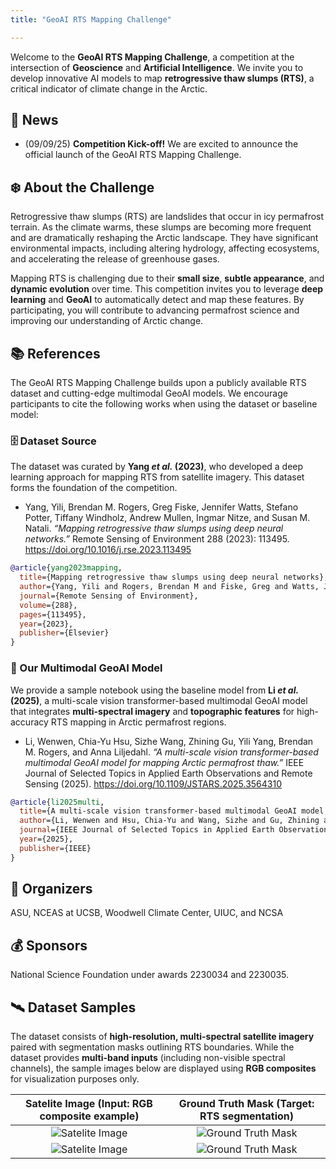 ```yaml
---
title: "GeoAI RTS Mapping Challenge"

---
```


Welcome to the **GeoAI RTS Mapping Challenge**, a competition at the intersection of **Geoscience** and **Artificial Intelligence**. We invite you to develop innovative AI models to map **retrogressive thaw slumps (RTS)**, a critical indicator of climate change in the Arctic.


## 📰 News

- (09/09/25) **Competition Kick-off!** We are excited to announce the official launch of the GeoAI RTS Mapping Challenge. 

## ❄️ About the Challenge

Retrogressive thaw slumps (RTS) are landslides that occur in icy permafrost terrain. As the climate warms, these slumps are becoming more frequent and are dramatically reshaping the Arctic landscape. They have significant environmental impacts, including altering hydrology, affecting ecosystems, and accelerating the release of greenhouse gases.

Mapping RTS is challenging due to their **small size**, **subtle appearance**, and **dynamic evolution** over time. This competition invites you to leverage **deep learning** and **GeoAI** to automatically detect and map these features. By participating, you will contribute to advancing permafrost science and improving our understanding of Arctic change.

## 📚 References

The GeoAI RTS Mapping Challenge builds upon a publicly available RTS dataset and cutting-edge multimodal GeoAI models. We encourage participants to cite the following works when using the dataset or baseline model:

### 🗄️ Dataset Source

The dataset was curated by **Yang *et al.* (2023)**, who developed a deep learning approach for mapping RTS from satellite imagery. This dataset forms the foundation of the competition.

* Yang, Yili, Brendan M. Rogers, Greg Fiske, Jennifer Watts, Stefano Potter, Tiffany Windholz, Andrew Mullen, Ingmar Nitze, and Susan M. Natali. *"Mapping retrogressive thaw slumps using deep neural networks."* Remote Sensing of Environment 288 (2023): 113495. [https://doi.org/10.1016/j.rse.2023.113495](https://doi.org/10.1016/j.rse.2023.113495)

```bibtex
@article{yang2023mapping,
  title={Mapping retrogressive thaw slumps using deep neural networks},
  author={Yang, Yili and Rogers, Brendan M and Fiske, Greg and Watts, Jennifer and Potter, Stefano and Windholz, Tiffany and Mullen, Andrew and Nitze, Ingmar and Natali, Susan M},
  journal={Remote Sensing of Environment},
  volume={288},
  pages={113495},
  year={2023},
  publisher={Elsevier}
}
```

### 🤖 Our Multimodal GeoAI Model

We provide a sample notebook using the baseline model from **Li *et al.* (2025)**, a multi-scale vision transformer-based multimodal GeoAI model that integrates **multi-spectral imagery** and **topographic features** for high-accuracy RTS mapping in Arctic permafrost regions.

* Li, Wenwen, Chia-Yu Hsu, Sizhe Wang, Zhining Gu, Yili Yang, Brendan M. Rogers, and Anna Liljedahl. *"A multi-scale vision transformer-based multimodal GeoAI model for mapping Arctic permafrost thaw."* IEEE Journal of Selected Topics in Applied Earth Observations and Remote Sensing (2025). [https://doi.org/10.1109/JSTARS.2025.3564310](https://doi.org/10.1109/JSTARS.2025.3564310)

```bibtex
@article{li2025multi,
  title={A multi-scale vision transformer-based multimodal GeoAI model for mapping Arctic permafrost thaw},
  author={Li, Wenwen and Hsu, Chia-Yu and Wang, Sizhe and Gu, Zhining and Yang, Yili and Rogers, Brendan M and Liljedahl, Anna},
  journal={IEEE Journal of Selected Topics in Applied Earth Observations and Remote Sensing},
  year={2025},
  publisher={IEEE}
}
```
## 👥 Organizers

ASU, NCEAS at UCSB, Woodwell Climate Center, UIUC, and NCSA

## 💰 Sponsors

National Science Foundation under awards 2230034 and 2230035.

## 🛰️ Dataset Samples

The dataset consists of **high-resolution, multi-spectral satellite imagery** paired with segmentation masks outlining RTS boundaries. While the dataset provides **multi-band inputs** (including non-visible spectral channels), the sample images below are displayed using **RGB composites** for visualization purposes only.

| Satelite Image (Input: RGB composite example) | Ground Truth Mask (Target: RTS segmentation) |
| :---: | :---: |
| ![Satelite Image](../assets/challenge/rts_1_rgb.png) | ![Ground Truth Mask](../assets/challenge/rts_1_mask.png) |
| ![Satelite Image](../assets/challenge/rts_2_rgb.png) | ![Ground Truth Mask](../assets/challenge/rts_2_mask.png) |

